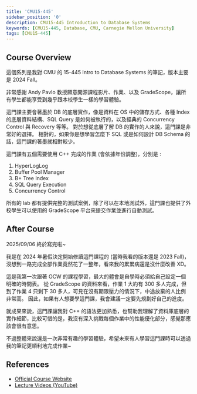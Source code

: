 ```yaml
---
title: 'CMU15-445'
sidebar_position: '0'
description: CMU15-445 Introduction to Database Systems
keywords: [CMU15-445, Database, CMU, Carnegie Mellon University]
tags: [CMU15-445]
---
```


<head>
  <title>CMU 15-445 2024Fall Course Introduction</title>
</head>

## Course Overview

這個系列是我對 CMU 的 15-445 Intro to Database Systems 的筆記，版本主要是 2024 Fall。

非常感謝 Andy Pavlo 教授願意開源課程影片、作業、以及 GradeScope，讓所有學生都能享受到幾乎跟本校學生一樣的學習體驗。

這門課主要會著墨於 DB 的底層實作，像是資料在 OS 中的儲存方式、各種 Index 的底層資料結構、SQL Query 是如何被執行的，以及經典的 Concurrency Control 與 Recovery 等等。
對於想從底層了解 DB 的實作的人來說，這門課是非常好的選擇。
相對的，如果你是想學習怎麼下 SQL 或是如何設計 DB Schema 的話，這門課的著墨就相對較少。

這門課有五個需要使用 C++ 完成的作業 (會依據年份調整)，分別是 :

1. HyperLogLog
2. Buffer Pool Manager
3. B+ Tree Index
4. SQL Query Execution
5. Concurrency Control

所有的 lab 都有提供完整的測試案例，除了可以在本地測試外，這門課也提供了外校學生可以使用的 GradeScope 平台來提交作業並進行自動測試。

## After Course

2025/09/06 終於寫完啦~

我是在 2024 年暑假決定開始修讀這門課程的 (當時我看的版本還是 2023 Fall)，沒想到一路完成全部作業竟然花了一整年，看來我的累累病還是沒什麼改善 XD。

這是我第一次跟著 OCW 的課程學習，最大的體會是自學時必須給自己設定一個明確的時間表。
從 GradeScope 的資料來看，作業 1 大約有 300 多人完成，但到了作業 4 只剩下 30 多人，可見在沒有期限壓力的情況下，中途放棄的人比例非常高。
因此，如果有人想要學這門課，我會建議一定要先規劃好自己的進度。

就成果來說，這門課讓我對 C++ 的語法更加熟悉，也幫助我理解了資料庫底層的實作細節，比較可惜的是，我沒有深入挑戰每個作業中的性能優化部分，感覺那應該會很有意思。

不過整體來說還是一次非常有趣的學習體驗，希望未來有人學習這門課時可以透過我的筆記更順利地完成作業~

## References

- [Official Course Website](https://15445.courses.cs.cmu.edu/fall2024/)
- [Lecture Videos (YouTube)](https://www.youtube.com/playlist?list=PLSE8ODhjZXjYDBpQnSymaectKjxCy6BYq)
